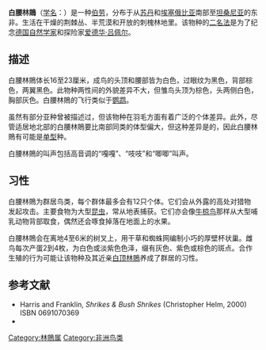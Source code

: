 {{Speciesbox
| name = 白腰林鵙
| status = LC | status_system = IUCN3.1
| image = Eurocephalus rueppelli.jpg
| image_caption = 
| genus = Eurocephalus
| species = rueppelli
| authority = [[夏尔·吕西安·波拿巴|Bonaparte]], 1853
}}

'''白腰林鵙'''（[[学名|学名]]：{{lang|la|''Eurocephalus rueppelli''}}）是一种[[伯劳|伯劳]]，分布于从[[苏丹|苏丹]]和[[埃塞俄比亚|埃塞俄比亚]]南部至[[坦桑尼亚|坦桑尼亚]]的东非。生活在干燥的荆棘丛、半荒漠和开放的刺槐林地里。该物种的[[二名法|二名法]]是为了纪念[[德国|德国]][[自然学史|自然学家]]和探险家[[爱德华·吕佩尔|爱德华·吕佩尔]]。

== 描述 ==

白腰林鵙体长16至23厘米，成鸟的头顶和腰部皆为白色，过眼纹为黑色，背部棕色，两翼黑色。此物种两性间的外貌差异不大，但雏鸟头顶为棕色，头两侧白色，胸部灰色。白腰林鵙的飞行类似于[[鹦鹉|鹦鹉]]。

虽然有部分亚种曾被描述过，但该物种在羽毛方面有着广泛的个体差异。此外，尽管适居地北部的白腰林鵙要比南部同类的体型偏大，但这种差异是{{link-en|渐变群|cline|渐次变化}}的，因此白腰林鵙有可能是[[单型|单型]]种。

白腰林鵙的叫声包括高音调的“嘎嘎”、“吱吱”和“唧唧”叫声。

== 习性 ==
白腰林鵙为群居鸟类，每个群体最多会有12只个体。它们会从外露的高处对猎物发起攻击。主要食物为大型[[昆虫|昆虫]]，常从地表捕获。它们亦会像[[牛椋鸟|牛椋鸟]]那样从大型哺乳动物背部取食，偶然还会啄食掉落在地面上的水果。
 
白腰林鵙会在离地4至6米的树叉上，用干草和蜘蛛网编制小巧的厚壁杯状巢。雌鸟每次产蛋2到4枚，为白色或淡紫色色泽，缀有灰色、紫色或棕色的斑点。合作生殖的行为可能让该物种及其近亲[[白顶林鵙|白顶林鵙]]养成了群居的习性。

== 参考文献 ==
* Harris and Franklin, ''Shrikes & Bush Shrikes''  (Christopher Helm, 2000) ISBN 0691070369
* {{IUCN2010
|assessors=BirdLife International
|year=2009
|id=146439
|title=Eurocephalus rueppelli
|version=3.1
|downloaded= 2010-10-03
}}

{{Commons category|Eurocephalus rueppelli|白腰林鵙}}
{{Taxonbar|from=Q2733011}}

[[Category:林鵙属|Category:林鵙属]]
[[Category:非洲鸟类|Category:非洲鸟类]]